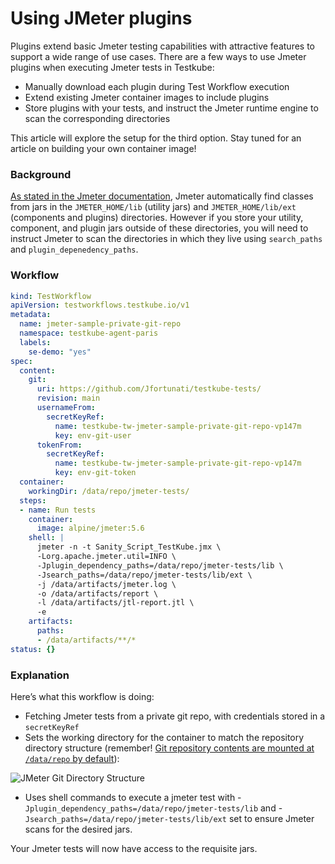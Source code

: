 # Using JMeter plugins

Plugins extend basic Jmeter testing capabilities with attractive features to support a wide range of use cases. There are a few ways to use Jmeter plugins when executing Jmeter tests in Testkube:

- Manually download each plugin during Test Workflow execution
- Extend existing Jmeter container images to include plugins
- Store plugins with your tests, and instruct the Jmeter runtime engine to scan the corresponding directories

This article will explore the setup for the third option. Stay tuned for an article on building your own container image! 

### Background

[As stated in the Jmeter documentation](https://jmeter.apache.org/usermanual/get-started.html#classpath), Jmeter automatically find classes from jars in the `JMETER_HOME/lib` (utility jars) and `JMETER_HOME/lib/ext` (components and plugins) directories. However if you store your utility, component, and plugin jars outside of these directories, you will need to instruct Jmeter to scan the directories in which they live using `search_paths` and `plugin_depenedency_paths`. 

### Workflow

```yaml
kind: TestWorkflow
apiVersion: testworkflows.testkube.io/v1
metadata:
  name: jmeter-sample-private-git-repo
  namespace: testkube-agent-paris
  labels:
    se-demo: "yes"
spec:
  content:
    git:
      uri: https://github.com/Jfortunati/testkube-tests/
      revision: main
      usernameFrom:
        secretKeyRef:
          name: testkube-tw-jmeter-sample-private-git-repo-vp147m
          key: env-git-user
      tokenFrom:
        secretKeyRef:
          name: testkube-tw-jmeter-sample-private-git-repo-vp147m
          key: env-git-token
  container:
    workingDir: /data/repo/jmeter-tests/
  steps:
  - name: Run tests
    container:
      image: alpine/jmeter:5.6
    shell: |
      jmeter -n -t Sanity_Script_TestKube.jmx \
      -Lorg.apache.jmeter.util=INFO \
      -Jplugin_dependency_paths=/data/repo/jmeter-tests/lib \
      -Jsearch_paths=/data/repo/jmeter-tests/lib/ext \
      -j /data/artifacts/jmeter.log \
      -o /data/artifacts/report \
      -l /data/artifacts/jtl-report.jtl \
      -e
    artifacts:
      paths:
      - /data/artifacts/**/*
status: {}

```

### Explanation

Here’s what this workflow is doing:

- Fetching Jmeter tests from a private git repo, with credentials stored in a `secretKeyRef`
- Sets the working directory for the container to match the repository directory structure (remember! [Git repository contents are mounted at `/data/repo` by default](https://docs.testkube.io/articles/test-workflows-content#git-repository)):

![JMeter Git Directory Structure](./images/jmeter-plugins-git-directory.png)

- Uses shell commands to execute a jmeter test with -`Jplugin_dependency_paths=/data/repo/jmeter-tests/lib` and -`Jsearch_paths=/data/repo/jmeter-tests/lib/ext` set to ensure Jmeter scans for the desired jars.

Your Jmeter tests will now have access to the requisite jars.
